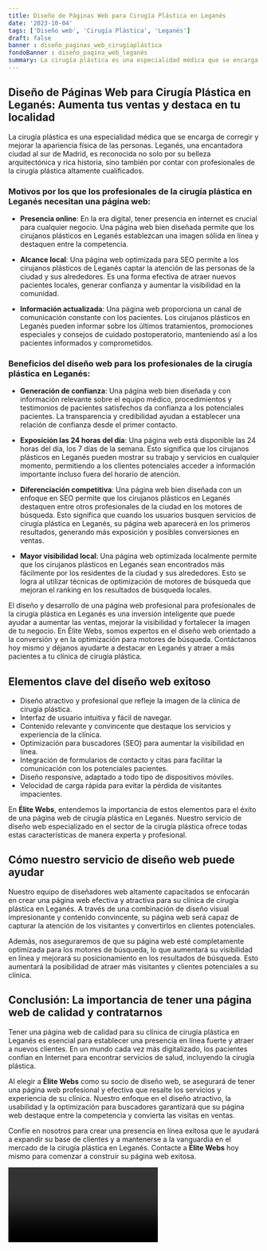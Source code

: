 ```yaml
---
title: Diseño de Páginas Web para Cirugía Plástica en Leganés
date: '2023-10-04'
tags: ['Diseño web', 'Cirugía Plástica', 'Leganés']
draft: false
banner : diseño_paginas_web_cirugíaplástica
fondoBanner : diseño_pagina_web_leganés
summary: La cirugía plástica es una especialidad médica que se encarga de corregir y mejorar la apariencia física de las personas. Leganés, una encantadora ciudad al sur de Madrid, es reconocida no solo por su belleza arquitectónica y rica historia, sino también por contar con profesionales de la cirugía plástica altamente cualificados.
---
```


## Diseño de Páginas Web para Cirugía Plástica en Leganés: Aumenta tus ventas y destaca en tu localidad

La cirugía plástica es una especialidad médica que se encarga de corregir y mejorar la apariencia física de las personas. Leganés, una encantadora ciudad al sur de Madrid, es reconocida no solo por su belleza arquitectónica y rica historia, sino también por contar con profesionales de la cirugía plástica altamente cualificados.

### Motivos por los que los profesionales de la cirugía plástica en Leganés necesitan una página web:

- **Presencia online**: En la era digital, tener presencia en internet es crucial para cualquier negocio. Una página web bien diseñada permite que los cirujanos plásticos en Leganés establezcan una imagen sólida en línea y destaquen entre la competencia.

- **Alcance local**: Una página web optimizada para SEO permite a los cirujanos plásticos de Leganés captar la atención de las personas de la ciudad y sus alrededores. Es una forma efectiva de atraer nuevos pacientes locales, generar confianza y aumentar la visibilidad en la comunidad.

- **Información actualizada**: Una página web proporciona un canal de comunicación constante con los pacientes. Los cirujanos plásticos en Leganés pueden informar sobre los últimos tratamientos, promociones especiales y consejos de cuidado postoperatorio, manteniendo así a los pacientes informados y comprometidos.

### Beneficios del diseño web para los profesionales de la cirugía plástica en Leganés:

- **Generación de confianza**: Una página web bien diseñada y con información relevante sobre el equipo médico, procedimientos y testimonios de pacientes satisfechos da confianza a los potenciales pacientes. La transparencia y credibilidad ayudan a establecer una relación de confianza desde el primer contacto.

- **Exposición las 24 horas del día**: Una página web está disponible las 24 horas del día, los 7 días de la semana. Esto significa que los cirujanos plásticos en Leganés pueden mostrar su trabajo y servicios en cualquier momento, permitiendo a los clientes potenciales acceder a información importante incluso fuera del horario de atención.

- **Diferenciación competitiva**: Una página web bien diseñada con un enfoque en SEO permite que los cirujanos plásticos en Leganés destaquen entre otros profesionales de la ciudad en los motores de búsqueda. Esto significa que cuando los usuarios busquen servicios de cirugía plástica en Leganés, su página web aparecerá en los primeros resultados, generando más exposición y posibles conversiones en ventas.

- **Mayor visibilidad local**: Una página web optimizada localmente permite que los cirujanos plásticos en Leganés sean encontrados más fácilmente por los residentes de la ciudad y sus alrededores. Esto se logra al utilizar técnicas de optimización de motores de búsqueda que mejoran el ranking en los resultados de búsqueda locales.

El diseño y desarrollo de una página web profesional para profesionales de la cirugía plástica en Leganés es una inversión inteligente que puede ayudar a aumentar las ventas, mejorar la visibilidad y fortalecer la imagen de tu negocio. En Élite Webs, somos expertos en el diseño web orientado a la conversión y en la optimización para motores de búsqueda. Contáctanos hoy mismo y déjanos ayudarte a destacar en Leganés y atraer a más pacientes a tu clínica de cirugía plástica.

<GifSeo />

<Cta />

## Elementos clave del diseño web exitoso

- Diseño atractivo y profesional que refleje la imagen de la clínica de cirugía plástica.
- Interfaz de usuario intuitiva y fácil de navegar.
- Contenido relevante y convincente que destaque los servicios y experiencia de la clínica.
- Optimización para buscadores (SEO) para aumentar la visibilidad en línea.
- Integración de formularios de contacto y citas para facilitar la comunicación con los potenciales pacientes.
- Diseño responsive, adaptado a todo tipo de dispositivos móviles.
- Velocidad de carga rápida para evitar la pérdida de visitantes impacientes.

En **Élite Webs**, entendemos la importancia de estos elementos para el éxito de una página web de cirugía plástica en Leganés. Nuestro servicio de diseño web especializado en el sector de la cirugía plástica ofrece todas estas características de manera experta y profesional. 

## Cómo nuestro servicio de diseño web puede ayudar

Nuestro equipo de diseñadores web altamente capacitados se enfocarán en crear una página web efectiva y atractiva para su clínica de cirugía plástica en Leganés. A través de una combinación de diseño visual impresionante y contenido convincente, su página web será capaz de capturar la atención de los visitantes y convertirlos en clientes potenciales.

Además, nos aseguraremos de que su página web esté completamente optimizada para los motores de búsqueda, lo que aumentará su visibilidad en línea y mejorará su posicionamiento en los resultados de búsqueda. Esto aumentará la posibilidad de atraer más visitantes y clientes potenciales a su clínica.

## Conclusión: La importancia de tener una página web de calidad y contratarnos

Tener una página web de calidad para su clínica de cirugía plástica en Leganés es esencial para establecer una presencia en línea fuerte y atraer a nuevos clientes. En un mundo cada vez más digitalizado, los pacientes confían en Internet para encontrar servicios de salud, incluyendo la cirugía plástica. 

Al elegir a **Élite Webs** como su socio de diseño web, se asegurará de tener una página web profesional y efectiva que resalte los servicios y experiencia de su clínica. Nuestro enfoque en el diseño atractivo, la usabilidad y la optimización para buscadores garantizará que su página web destaque entre la competencia y convierta las visitas en ventas.

Confíe en nosotros para crear una presencia en línea exitosa que le ayudará a expandir su base de clientes y a mantenerse a la vanguardia en el mercado de la cirugía plástica en Leganés. Contacte a **Élite Webs** hoy mismo para comenzar a construir su página web exitosa.

<Video />

<CtaBot job='Cirugía Plástica' city='Leganés'/>

<Gmaps query='Leganés+españa+maps' />